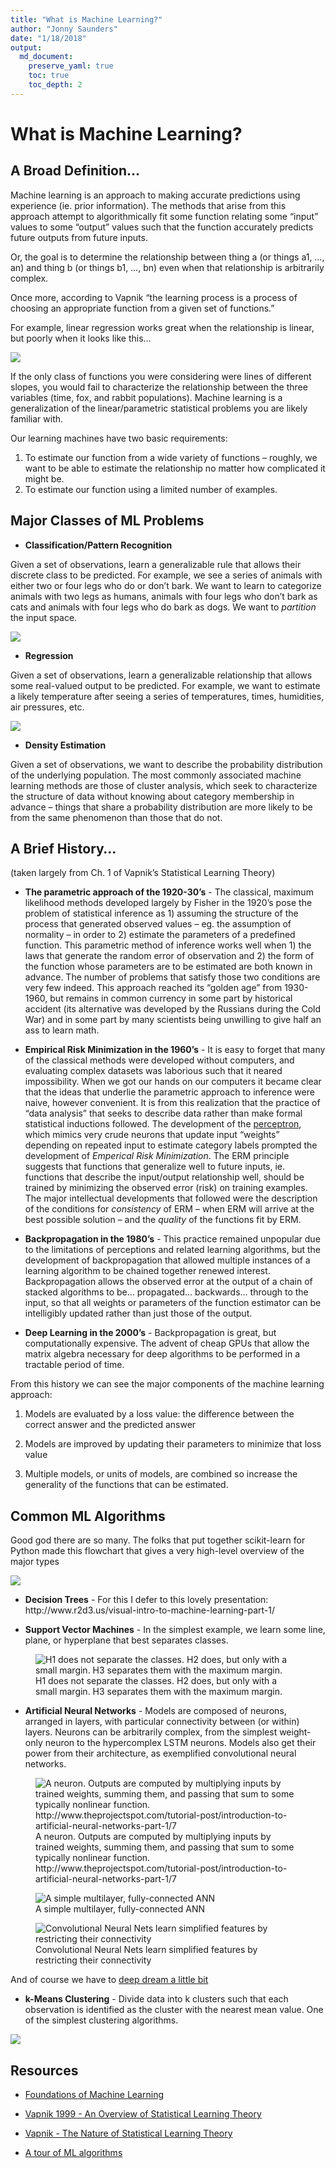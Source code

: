 ```yaml
---
title: "What is Machine Learning?"
author: "Jonny Saunders"
date: "1/18/2018"
output: 
  md_document:
    preserve_yaml: true
    toc: true
    toc_depth: 2
---
```


# What is Machine Learning?

## A Broad Definition...

Machine learning is an approach to making accurate predictions using experience (ie. prior information). The methods that arise from this approach attempt to algorithmically fit some function relating some "input" values to some "output" values such that the function accurately predicts future outputs from future inputs.

Or, the goal is to determine the relationship between thing a (or things a1, ..., an) and thing b (or things b1, ..., bn) even when that relationship is arbitrarily complex.

Once more, according to Vapnik "the learning process is a process of choosing an appropriate function from a given set of functions."

For example, linear regression works great when the relationship is linear, but poorly when it looks like this...

![](files/fox_rabbit.png)

If the only class of functions you were considering were lines of different slopes, you would fail to characterize the relationship between the three variables (time, fox, and rabbit populations). Machine learning is a generalization of the linear/parametric statistical problems you are likely familiar with.

Our learning machines have two basic requirements:

1. To estimate our function from a wide variety of functions -- roughly, we want to be able to estimate the relationship no matter how complicated it might be.
2. To estimate our function using a limited number of examples.

## Major Classes of ML Problems

* **Classification/Pattern Recognition**

Given a set of observations, learn a generalizable rule that allows their discrete class to be predicted. For example, we see a series of animals with either two or four legs who do or don't bark. We want to learn to categorize animals with two legs as humans, animals with four legs who don't bark as cats and animals with four legs who do bark as dogs. We want to _partition_ the input space.

![](files/classification.png)

* **Regression**

Given a set of observations, learn a generalizable relationship that allows some real-valued output to be predicted. For example, we want to estimate a likely temperature after seeing a series of temperatures, times, humidities, air pressures, etc.

![](files/regression.png)

* **Density Estimation**

Given a set of observations, we want to describe the probability distribution of the underlying population. The most commonly associated machine learning methods are those of cluster analysis, which seek to characterize the structure of data without knowing about category membership in advance -- things that share a probability distribution are more likely to be from the same phenomenon than those that do not. 

## A Brief History...

(taken largely from Ch. 1 of Vapnik's Statistical Learning Theory)

* **The parametric approach of the 1920-30's** - The classical, maximum likelihood methods developed largely by Fisher in the 1920's pose the problem of statistical inference as 1) assuming the structure of the process that generated observed values -- eg. the assumption of normality -- in order to 2) estimate the parameters of a predefined function. This parametric method of inference works well when 1) the laws that generate the random error of observation and 2) the form of the function whose parameters are to be estimated are both known in advance. The number of problems that satisfy those two conditions are very few indeed. This approach reached its "golden age" from 1930-1960, but remains in common currency in some part by historical accident (its alternative was developed by the Russians during the Cold War) and in some part by many scientists being unwilling to give half an ass to learn math.

* **Empirical Risk Minimization in the 1960's** - It is easy to forget that many of the classical methods were developed without computers, and evaluating complex datasets was laborious such that it neared impossibility. When we got our hands on our computers it became clear that the ideas that underlie the parametric approach to inference were naive, however convenient. It is from this realization that the practice of "data analysis" that seeks to describe data rather than make formal statistical inductions followed. The development of the [perceptron](https://en.wikipedia.org/wiki/Perceptron), which mimics very crude neurons that update input "weights" depending on repeated input to estimate category labels prompted the development of *Emperical Risk Minimization*. The ERM principle suggests that functions that generalize well to future inputs, ie. functions that describe the input/output relationship well, should be trained by minimizing the observed error (risk) on training examples. The major intellectual developments that followed were the description of the conditions for *consistency* of ERM -- when ERM will arrive at the best possible solution -- and the *quality* of the functions fit by ERM.

* **Backpropagation in the 1980's** - This practice remained unpopular due to the limitations of perceptions and related learning algorithms, but the development of backpropagation that allowed multiple instances of a learning algorithm to be chained together renewed interest. Backpropagation allows the observed error at the output of a chain of stacked algorithms to be... propagated... backwards... through to the input, so that all weights or parameters of the function estimator can be intelligibly updated rather than just those of the output. 

* **Deep Learning in the 2000's** - Backpropagation is great, but computationally expensive. The advent of cheap GPUs that allow the matrix algebra necessary for deep algorithms to be performed in a tractable period of time.

From this history we can see the major components of the machine learning approach:

1) Models are evaluated by a loss value: the difference between the correct answer and the predicted answer

2) Models are improved by updating their parameters to minimize that loss value

3) Multiple models, or units of models, are combined so increase the generality of the functions that can be estimated.

## Common ML Algorithms

Good god there are so many. The folks that put together scikit-learn for Python made this flowchart that gives a very high-level overview of the major types

![](files/ml_map.png)

* **Decision Trees** - For this I defer to this lovely presentation: http://www.r2d3.us/visual-intro-to-machine-learning-part-1/

* **Support Vector Machines** - In the simplest example, we learn some line, plane, or hyperplane that best separates classes.

![H1 does not separate the classes. H2 does, but only with a small margin. H3 separates them with the maximum margin.](files/svn_planes.png)

* **Artificial Neural Networks** - Models are composed of neurons, arranged in layers, with particular connectivity between (or within) layers. Neurons can be arbitrarily complex, from the simplest weight-only neuron to the hypercomplex LSTM neurons. Models also get their power from their architecture, as exemplified convolutional neural networks.

![A neuron. Outputs are computed by multiplying inputs by trained weights, summing them, and passing that sum to some typically nonlinear function. http://www.theprojectspot.com/tutorial-post/introduction-to-artificial-neural-networks-part-1/7](files/an.jpg)

![A simple multilayer, fully-connected ANN](files/ANN-Diagram.png)

![Convolutional Neural Nets learn simplified features by restricting their connectivity](files/Typical_cnn.png)

And of course we have to [deep dream a little bit](https://www.youtube.com/watch?v=SCE-QeDfXtA)

* **k-Means Clustering** - Divide data into k clusters such that each observation is identified as the cluster with the nearest mean value. One of the simplest clustering algorithms.

![](files/K-means_convergence.gif)

## Resources

* [Foundations of Machine Learning](https://mitpress.mit.edu/books/foundations-machine-learning)

* [Vapnik 1999 - An Overview of Statistical Learning Theory](http://math.arizona.edu/~hzhang/math574m/Read/vapnik.pdf)

* [Vapnik - The Nature of Statistical Learning Theory](https://link.springer.com/chapter/10.1007/978-1-4757-2440-0_1)

* [A tour of ML algorithms](https://machinelearningmastery.com/a-tour-of-machine-learning-algorithms/)